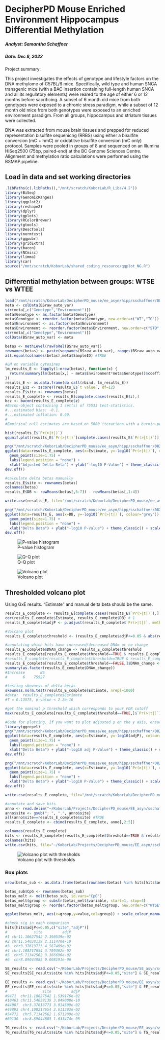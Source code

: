 DecipherPD Mouse Enriched Environment Hippocampus Differential Methylation
================================

##### Analyst: Samantha Schaffner
##### Date: Dec 8, 2022

Project summary:

This project investigates the effects of genotype and lifestyle factors on the DNA methylome of C57BL/6 mice. Specifically, wild type and human SNCA transgenic mice (with a BAC insertion containing full-length human SNCA and all its regulatory elements) were reared to the age of either 6 or 12 months before sacrificing. A subset of 6 month old mice from both genotypes were exposed to a chronic stress paradigm, while a subset of 12 month old mice from both genotypes were exposed to an enriched environment paradigm. From all groups, hippocampus and striatum tissues were collected.

DNA was extracted from mouse brain tissues and prepped for reduced representation bisulfite sequenicng (RRBS) using either a bisulfite conversion (mC + hmC) or oxidatitve bisulfite conversion (mC only) protocol. Samples were pooled in groups of 8 and sequenced on an Illumina HiSeq2500 (75bp, paired-end) at the BC Genome Sciences Centre. Alignment and methylation ratio calculations were performed using the BSMAP pipeline.

## Load in data and set working directories

```r
.libPaths(c(.libPaths(),"/mnt/scratch/KoborLab/R_Libs/4.2"))
library(BiSeq)
library(GenomicRanges)
library(ggplot2)
library(reshape2)
library(dplyr)
library(gplots)
library(RColorBrewer)
library(gtools)
library(DescTools)
library(normtest)
library(ggpubr)
library(gridExtra)
library(bacon)
library(NCmisc)
library(limma)
library(car)
source("/mnt/scratch/KoborLab/shared_coding_resource/qqplot_NG.R")
```

## Differential methylation between groups: WTSE vs WTEE

```r
load("/mnt/scratch/KoborLab/DecipherPD_mouse/ee_asyn/hipp/sschaffner/082022/5-methdiff_DNAm_DNAhm/preprocessing/oxbisulfite/CpH/oxBS_BSraw_CpH_10X_noout_auto_var.RData")
meta <- colData(BSraw_auto_var)
str(meta[,c("Genotype","Environment")])
meta$Genotype <- as.factor(meta$Genotype)
meta$Genotype <- reorder.factor(meta$Genotype, new.order=c("WT","TG"))
meta$Environment <- as.factor(meta$Environment)
meta$Environment <- reorder.factor(meta$Environment, new.order=c("STD","EE"))
str(meta[,c("Genotype","Environment")])
colData(BSraw_auto_var) <- meta

betas <- methLevel(rawToRel(BSraw_auto_var))
rownames(betas) <- paste(seqnames(BSraw_auto_var), ranges(BSraw_auto_var), sep=".")
all.equal(colnames(betas),meta$SampleID) #TRUE

#LM on variable cytosines
lm_results_E <- lapply(1:nrow(betas), function(x) {
  return(summary(lm(betas[x,] ~ meta$Environment*meta$Genotype))$coefficients[2,])
})
results_E <- as.data.frame(do.call(rbind, lm_results_E))
results_E$z <- zscoreT(results_E$`t value`, df=12)
results_E$site <- rownames(betas)
results_E_complete <- results_E[complete.cases(results_E$z),]
bcz <- bacon(results_E_complete$z)
#Bacon-object containing 1 set(s) of 75533 test-statistics.
#...estimated bias: -0.1.
#...estimated inflation: 0.99.
#
#Empirical null estimates are based on 5000 iterations with a burnin-period of 2000.

hist(results_E$`Pr(>|t|)`)
qqunif.plot(results_E$`Pr(>|t|)`[complete.cases(results_E$`Pr(>|t|)`)], title="lm ~Genotype*Environment")

png("/mnt/scratch/KoborLab/DecipherPD_mouse/ee_asyn/hipp/sschaffner/082022/5-methdiff_DNAm_DNAhm/methylation/WTSE_WTEE/linear_model/CpH/volcano_GxE_CpH_auto.png", width=305, height=335)
ggplot(data=results_E_complete, aes(x=Estimate, y=-log10(`Pr(>|t|)`), colour="grey")) +
  geom_point(size=1.75) +
  labs(legend.position = "none") +
  xlab("Adjusted Delta Beta") + ylab("-log10 P-Value") + theme_classic() + scale_color_manual(values=c( "gray87")) + theme(legend.position = "none")
dev.off()

#calculate delta betas manually
results_E$site <- rownames(betas)
colnames(betas)
results_E$DB <- rowMeans(betas[,5:7]) - rowMeans(betas[,1:4])

write.csv(results_E, file="/mnt/scratch/KoborLab/DecipherPD_mouse/ee_asyn/hipp/sschaffner/082022/5-methdiff_DNAm_DNAhm/methylation/WTSE_WTEE/linear_model/CpH/lm_WTSE_WTEE.csv", row.names=F)

png("/mnt/scratch/KoborLab/DecipherPD_mouse/ee_asyn/hipp/sschaffner/082022/5-methdiff_DNAm_DNAhm/methylation/WTSE_WTEE/linear_model/CpH/volcano_GxE_CpH_auto_manual_DB.png", width=305, height=335)
ggplot(data=results_E, aes(x=DB, y=-log10(`Pr(>|t|)`), colour="grey")) +
  geom_point(size=1.75) +
  labs(legend.position = "none") +
  xlab("Delta Beta") + ylab("-log10 P-Value") + theme_classic() + scale_color_manual(values=c( "gray87")) + theme(legend.position = "none")
dev.off()
```
![P-value histogram](/mnt/scratch/KoborLab/DecipherPD_mouse/ee_asyn/hipp/sschaffner/082022/5-methdiff_DNAm_DNAhm/methylation/WTSE_WTEE/linear_model/CpH/pval_hist.png)

![Q-Q plot](/mnt/scratch/KoborLab/DecipherPD_mouse/ee_asyn/hipp/sschaffner/082022/5-methdiff_DNAm_DNAhm/methylation/WTSE_WTEE/linear_model/CpH/qqplot.png)

![Volcano plot](/mnt/scratch/KoborLab/DecipherPD_mouse/ee_asyn/hipp/sschaffner/082022/5-methdiff_DNAm_DNAhm/methylation/WTSE_WTEE/linear_model/CpH/volcano_GxE_CpH_auto.png)

## Thresholded volcano plot 

Using GxE results. "Estimate" and manual delta beta should be the same.

```r
results_E_complete <- results_E[complete.cases(results_E$`Pr(>|t|)`),]
cor(results_E_complete$Estimate, results_E_complete$DB) # 1
results_E_complete$adjP <- p.adjust(results_E_complete$`Pr(>|t|)`, method="BH")

#Volcano plot
results_E_complete$threshold <- (results_E_complete$adjP<=0.05 & abs(results_E_complete$Estimate)>=0.1)

#annotating which hits have increased/decreased DNAm or no change
results_E_complete$DNAm_change <- results_E_complete$threshold
results_E_complete[results_E_complete$threshold==TRUE & results_E_complete$Estimate>0,]$DNAm_change <- "Increase"
#results_E_complete[results_E_complete$threshold==TRUE & results_E_complete$Estimate<0,]$DNAm_change <- "Decrease"
results_E_complete[results_E_complete$threshold==FALSE,]$DNAm_change <- "NS"
summary(as.factor(results_E_complete$DNAm_change))
#Increase       NS 
#       6    75527

#testing skewness of delta betas
skewness.norm.test(results_E_complete$Estimate, nrepl=1000)
#data:  results_E_complete$Estimate
#T = 0.13575, p-value < 2.2e-16

#get the nominal p threshold which corresponds to your FDR cutoff
max(results_E_complete[results_E_complete$threshold==TRUE,]$`Pr(>|t|)`) #4.837524e-06

#Code for plotting. If you want to plot adjusted p on the y axis, ensure to change the variable and axis label. Also check that the numbers for your pcutoff threshold and delta beta threshold are correct (for plotting cutoff lines).
library(ggrepel)
png("/mnt/scratch/KoborLab/DecipherPD_mouse/ee_asyn/hipp/sschaffner/082022/5-methdiff_DNAm_DNAhm/methylation/WTSE_WTEE/linear_model/CpH/volcano_WTSE_WTEE_CpH_thresholded.png", width=305, height=335)
ggplot(data=results_E_complete, aes(x=Estimate, y=-log10(adjP), colour=DNAm_change)) +
  geom_point(size=1.75) +
  labs(legend.position = "none") +
  xlab("Delta Beta") + ylab("-log10 adj P-Value") + theme_classic() + scale_color_manual(values=c("grey70", "gray87")) + geom_hline(yintercept=-log10(0.05)) + geom_vline(xintercept=-0.1) + geom_vline(xintercept=0.1) + theme(legend.position = "none") 
dev.off()

png("/mnt/scratch/KoborLab/DecipherPD_mouse/ee_asyn/hipp/sschaffner/082022/5-methdiff_DNAm_DNAhm/methylation/WTSE_WTEE/linear_model/CpH/volcano_WTSE_WTEE_CpH_thresholded_nomP.png", width=305, height=335)
ggplot(data=results_E_complete, aes(x=Estimate, y=-log10(`Pr(>|t|)`), colour=DNAm_change)) +
  geom_point(size=1.75) +
  labs(legend.position = "none") +
  xlab("Delta Beta") + ylab("-log10 P-Value") + theme_classic() + scale_color_manual(values=c("grey70", "gray87")) + geom_hline(yintercept=-log10(4.837524e-06)) + geom_vline(xintercept=-0.1) + geom_vline(xintercept=0.1) + theme(legend.position = "none") 
dev.off()

write.csv(results_E_complete, file="/mnt/scratch/KoborLab/DecipherPD_mouse/ee_asyn/hipp/sschaffner/082022/5-methdiff_DNAm_DNAhm/methylation/WTSE_WTEE/linear_model/CpH/lm_WTSE_WTEE.csv", row.names=F)

#annotate and save hits
anno <- read.delim("~/KoborLab/Projects/DecipherPD_mouse/EE_asyn/sschaffner/3-methdiff_DNAm_DNAhm/preprocessing/oxbisulfite/CpH/auto/10X_filter/CpH_anno_mC_ChIP.txt")
anno$site <- gsub(": ", ".", anno$site)
all(anno$site==results_E_complete$site) #TRUE
results_E_complete <- cbind(results_E_complete, anno[,2:5])

colnames(results_E_complete)
hits <- results_E_complete[results_E_complete$threshold==TRUE & results_E_complete$adjP<=0.05,c(6,11,13,14,7,8)]
colnames(hits)
write.csv(hits, file="~/KoborLab/Projects/DecipherPD_mouse/EE_asyn/sschaffner/3-methdiff_DNAm_DNAhm/methylation/WTSE_WTEE/linear_model/CpH//lm_WTSE_WTEE_mC_CpH_hits.csv", row.names=F)
```
![Volcano plot with thresholds](/mnt/scratch/KoborLab/DecipherPD_mouse/ee_asyn/hipp/sschaffner/082022/5-methdiff_DNAm_DNAhm/methylation/WTSE_WTEE/linear_model/CpH/volcano_WTSE_WTEE_CpH_thresholded_nomP.png)

### Box plots
```r
nrow(betas_sub <- as.data.frame(betas[rownames(betas) %in% hits[hits$adjP<=0.05,"site"],])) #6

betas_sub$CpG <- rownames(betas_sub)
betas_melt <- melt(betas_sub, id.vars="CpG")
betas_melt$group <- substr(betas_melt$variable, start=1, stop=4)
betas_melt$group <- reorder.factor(betas_melt$group, new.order=c("WTSE","TGSE","WTEE","TGEE"))

ggplot(betas_melt, aes(x=group,y=value,col=group)) + scale_colour_manual(values=c("black","plum3","gray60","palegreen3")) + theme_classic() + facet_wrap(~CpG) + geom_point() + geom_boxplot() + ylab("Beta value") + theme(axis.title.x=element_blank()) + ylim(c(0,1))

#check sig in each comparison
hits[hits$adjP<=0.05,c("site","adjP")]
#            site         adjP
#1 chr11.10627542 2.190539e-02
#2 chr11.54038139 2.111470e-10
#3  chr3.37613773 4.567409e-02
#4 chr4.108217654 3.709362e-02
#5  chr5.71342562 3.366696e-02
#6  chr8.89044885 9.008191e-06

SE_results <- read.csv("~/KoborLab/Projects/DecipherPD_mouse/SE_asyn/sschaffner/3-methdiff_DNAm_DNAhm/methylation/WTSE_TGSE/linear_model/auto/CpH/lm_WTSE_TGSE_CpH.csv")
SE_results[SE_results$site %in% hits[hits$adjP<=0.05,"site"] & SE_results$adjP<=0.05,c("site","adjP")] #none

EE_results <- read.csv("~/KoborLab/Projects/DecipherPD_mouse/EE_asyn/sschaffner/3-methdiff_DNAm_DNAhm/methylation/WTEE_TGEE/linear_model/auto/CpH/lm_WTEE_TGEE_CpH.csv")
EE_results[EE_results$site %in% hits[hits$adjP<=0.05,"site"] & EE_results$adjP<=0.05,c("site","adjP")]
#                site         adjP
#9471  chr11.10627542 1.539176e-02
#10463 chr11.54038139 3.849008e-10
#44087  chr3.37613773 3.014509e-02
#49893 chr4.108217654 2.611392e-02
#54772  chr5.71342562 1.671289e-02
#69130  chr8.89044885 1.633474e-05

TG_results <- read.csv("~/KoborLab/Projects/DecipherPD_mouse/EE_asyn/sschaffner/3-methdiff_DNAm_DNAhm/methylation/TGSE_TGEE/linear_model/CpH/lm_TGSE_TGEE.csv")
TG_results[TG_results$site %in% hits[hits$adjP<=0.05,"site"] & TG_results$adjP<=0.05,c("site","adjP")] #none
```
